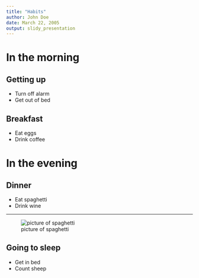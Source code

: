 ---
title: "Habits"
author: John Doe
date: March 22, 2005
output: slidy_presentation
---

# In the morning

## Getting up

- Turn off alarm
- Get out of bed

## Breakfast

- Eat eggs
- Drink coffee

# In the evening

## Dinner

- Eat spaghetti
- Drink wine

----

![picture of spaghetti](images/linMod1.png)

## Going to sleep

- Get in bed
- Count sheep
